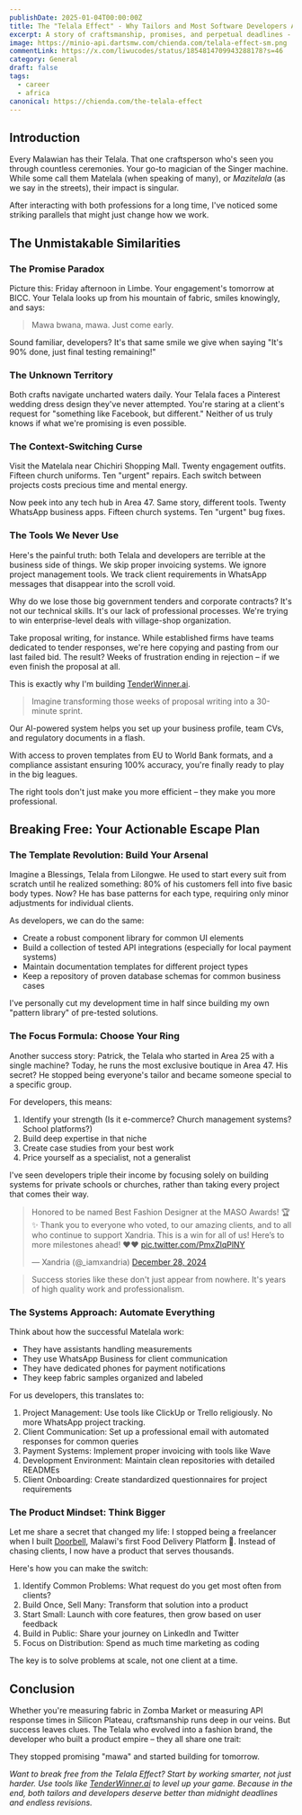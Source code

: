 ```yaml
---
publishDate: 2025-01-04T00:00:00Z
title: The "Telala Effect" - Why Tailors and Most Software Developers Are Cut from the Same Cloth!
excerpt: A story of craftsmanship, promises, and perpetual deadlines - from a Malawian perspective.  What similarities exist, and what opportunities are there?
image: https://minio-api.dartsmw.com/chienda.com/telala-effect-sm.png
commentLink: https://x.com/liwucodes/status/1854814709943288178?s=46
category: General
draft: false
tags:
  - career
  - africa
canonical: https://chienda.com/the-telala-effect
---
```



## Introduction

Every Malawian has their Telala. That one craftsperson who's seen you through countless ceremonies. Your go-to magician of the Singer machine. While some call them Matelala (when speaking of many), or _Mazitelala_ (as we say in the streets), their impact is singular. 

After interacting with both professions for a long time, I've noticed some striking parallels that might just change how we work.

## The Unmistakable Similarities

### The Promise Paradox

Picture this: Friday afternoon in Limbe. Your engagement's tomorrow at BICC. Your Telala looks up from his mountain of fabric, smiles knowingly, and says:

> Mawa bwana, mawa. Just come early.

Sound familiar, developers? It's that same smile we give when saying "It's 90% done, just final testing remaining!"

### The Unknown Territory

Both crafts navigate uncharted waters daily. Your Telala faces a Pinterest wedding dress design they've never attempted. You're staring at a client's request for "something like Facebook, but different." Neither of us truly knows if what we're promising is even possible.

### The Context-Switching Curse

Visit the Matelala near Chichiri Shopping Mall. Twenty engagement outfits. Fifteen church uniforms. Ten "urgent" repairs. Each switch between projects costs precious time and mental energy.

Now peek into any tech hub in Area 47. Same story, different tools. Twenty WhatsApp business apps. Fifteen church systems. Ten "urgent" bug fixes.

### The Tools We Never Use

Here's the painful truth: both Telala and developers are terrible at the business side of things. We skip proper invoicing systems. We ignore project management tools. We track client requirements in WhatsApp messages that disappear into the scroll void.

Why do we lose those big government tenders and corporate contracts? It's not our technical skills. It's our lack of professional processes. We're trying to win enterprise-level deals with village-shop organization.

Take proposal writing, for instance. While established firms have teams dedicated to tender responses, we're here copying and pasting from our last failed bid. The result? Weeks of frustration ending in rejection – if we even finish the proposal at all.

This is exactly why I'm building [TenderWinner.ai](https://tenderwinner.ai).

> Imagine transforming those weeks of proposal writing into a 30-minute sprint. 

Our AI-powered system helps you set up your business profile, team CVs, and regulatory documents in a flash. 

With access to proven templates from EU to World Bank formats, and a compliance assistant ensuring 100% accuracy, you're finally ready to play in the big leagues.

<Callout client:load />

The right tools don't just make you more efficient – they make you more professional.

## Breaking Free: Your Actionable Escape Plan

### The Template Revolution: Build Your Arsenal

Imagine a Blessings, Telala from Lilongwe. He used to start every suit from scratch until he realized something: 80% of his customers fell into five basic body types. Now? He has base patterns for each type, requiring only minor adjustments for individual clients.

As developers, we can do the same:
- Create a robust component library for common UI elements
- Build a collection of tested API integrations (especially for local payment systems)
- Maintain documentation templates for different project types
- Keep a repository of proven database schemas for common business cases

I've personally cut my development time in half since building my own "pattern library" of pre-tested solutions.

### The Focus Formula: Choose Your Ring

Another success story: Patrick, the Telala who started in Area 25 with a single machine? Today, he runs the most exclusive boutique in Area 47. His secret? He stopped being everyone's tailor and became someone special to a specific group.

For developers, this means:
1. Identify your strength (Is it e-commerce? Church management systems? School platforms?)
2. Build deep expertise in that niche
3. Create case studies from your best work
4. Price yourself as a specialist, not a generalist

I've seen developers triple their income by focusing solely on building systems for private schools or churches, rather than taking every project that comes their way.

<blockquote class="twitter-tweet"><p lang="en" dir="ltr">Honored to be named Best Fashion Designer at the MASO Awards! 🏆✨ Thank you to everyone who voted, to our amazing clients, and to all who continue to support Xandria. This is a win for all of us! Here’s to more milestones ahead! ❤️❤️ <a href="https://t.co/PmxZlqPlNY">pic.twitter.com/PmxZlqPlNY</a></p>&mdash; Xandria (@_iamxandria) <a href="https://twitter.com/_iamxandria/status/1873092735500206243?ref_src=twsrc%5Etfw">December 28, 2024</a></blockquote> <script async src="https://platform.twitter.com/widgets.js" charset="utf-8"></script> 

> Success stories like these don't just appear from nowhere.  It's years of high quality work and professionalism.

### The Systems Approach: Automate Everything

Think about how the successful Matelala work:
- They have assistants handling measurements
- They use WhatsApp Business for client communication
- They have dedicated phones for payment notifications
- They keep fabric samples organized and labeled

For us developers, this translates to:
1. Project Management: Use tools like ClickUp or Trello religiously. No more WhatsApp project tracking.
2. Client Communication: Set up a professional email with automated responses for common queries
3. Payment Systems: Implement proper invoicing with tools like Wave
4. Development Environment: Maintain clean repositories with detailed READMEs
5. Client Onboarding: Create standardized questionnaires for project requirements

### The Product Mindset: Think Bigger

Let me share a secret that changed my life: I stopped being a freelancer when I built [Doorbell](https://doorbell.mw), Malawi's first Food Delivery Platform 🚀. Instead of chasing clients, I now have a product that serves thousands.

Here's how you can make the switch:
1. Identify Common Problems: What request do you get most often from clients?
2. Build Once, Sell Many: Transform that solution into a product
3. Start Small: Launch with core features, then grow based on user feedback
4. Build in Public: Share your journey on LinkedIn and Twitter
5. Focus on Distribution: Spend as much time marketing as coding

The key is to solve problems at scale, not one client at a time.

## Conclusion

Whether you're measuring fabric in Zomba Market or measuring API response times in Silicon Plateau, craftsmanship runs deep in our veins. But success leaves clues. The Telala who evolved into a fashion brand, the developer who built a product empire – they all share one trait:

They stopped promising "mawa" and started building for tomorrow.

*Want to break free from the Telala Effect? Start by working smarter, not just harder. Use tools like [TenderWinner.ai](https://ternderwinner.ai) to level up your game. Because in the end, both tailors and developers deserve better than midnight deadlines and endless revisions.*
